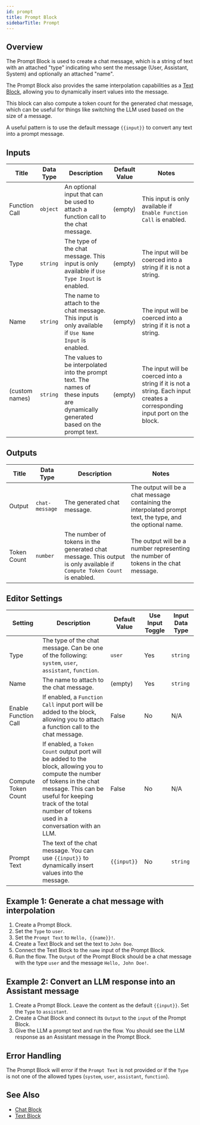 ```yaml
---
id: prompt
title: Prompt Block
sidebarTitle: Prompt
---
```


 

## Overview

The Prompt Block is used to create a chat message, which is a string of text with an attached "type" indicating who sent the message (User, Assistant, System) and optionally an attached "name".

The Prompt Block also provides the same interpolation capabilities as a [Text Block](./text.mdx), allowing you to dynamically insert values into the message.

This block can also compute a token count for the generated chat message, which can be useful for things like switching the LLM used based on the size of a message.

A useful pattern is to use the default message `{{input}}` to convert any text into a prompt message.

<Tabs>

<Tab title="Inputs">

## Inputs

| Title          | Data Type | Description                                                                                                                       | Default Value | Notes                                                                                                                     |
| -------------- | --------- | --------------------------------------------------------------------------------------------------------------------------------- | ------------- | ------------------------------------------------------------------------------------------------------------------------- |
| Function Call  | `object`  | An optional input that can be used to attach a function call to the chat message.                                                 | (empty)       | This input is only available if `Enable Function Call` is enabled.                                                        |
| Type           | `string`  | The type of the chat message. This input is only available if `Use Type Input` is enabled.                                        | (empty)       | The input will be coerced into a string if it is not a string.                                                            |
| Name           | `string`  | The name to attach to the chat message. This input is only available if `Use Name Input` is enabled.                              | (empty)       | The input will be coerced into a string if it is not a string.                                                            |
| (custom names) | `string`  | The values to be interpolated into the prompt text. The names of these inputs are dynamically generated based on the prompt text. | (empty)       | The input will be coerced into a string if it is not a string. Each input creates a corresponding input port on the block. |

</Tab>

<Tab title="Outputs">

## Outputs

| Title       | Data Type      | Description                                                                                                            | Notes                                                                                                       |
| ----------- | -------------- | ---------------------------------------------------------------------------------------------------------------------- | ----------------------------------------------------------------------------------------------------------- |
| Output      | `chat-message` | The generated chat message.                                                                                            | The output will be a chat message containing the interpolated prompt text, the type, and the optional name. |
| Token Count | `number`       | The number of tokens in the generated chat message. This output is only available if `Compute Token Count` is enabled. | The output will be a number representing the number of tokens in the chat message.                          |

</Tab>

<Tab title="Editor Settings">

## Editor Settings

| Setting              | Description                                                                                                                                                                                                                                 | Default Value | Use Input Toggle | Input Data Type |
| -------------------- | ------------------------------------------------------------------------------------------------------------------------------------------------------------------------------------------------------------------------------------------- | ------------- | ---------------- | --------------- |
| Type                 | The type of the chat message. Can be one of the following: `system`, `user`, `assistant`, `function`.                                                                                                                                       | `user`        | Yes              | `string`        |
| Name                 | The name to attach to the chat message.                                                                                                                                                                                                     | (empty)       | Yes              | `string`        |
| Enable Function Call | If enabled, a `Function Call` input port will be added to the block, allowing you to attach a function call to the chat message.                                                                                                             | False         | No               | N/A             |
| Compute Token Count  | If enabled, a `Token Count` output port will be added to the block, allowing you to compute the number of tokens in the chat message. This can be useful for keeping track of the total number of tokens used in a conversation with an LLM. | False         | No               | N/A             |
| Prompt Text          | The text of the chat message. You can use `{{input}}` to dynamically insert values into the message.                                                                                                                                        | `{{input}}`   | No               | `string`        |

</Tab>

</Tabs>

## Example 1: Generate a chat message with interpolation

1. Create a Prompt Block.
2. Set the `Type` to `user`.
3. Set the `Prompt Text` to `Hello, {{name}}!`.
4. Create a Text Block and set the text to `John Doe`.
5. Connect the Text Block to the `name` input of the Prompt Block.
6. Run the flow. The `Output` of the Prompt Block should be a chat message with the type `user` and the message `Hello, John Doe!`.

## Example 2: Convert an LLM response into an Assistant message

1. Create a Prompt Block. Leave the content as the default `{{input}}`. Set the `Type` to `assistant`.
2. Create a Chat Block and connect its `Output` to the `input` of the Prompt Block.
3. Give the LLM a prompt text and run the flow. You should see the LLM response as an Assistant message in the Prompt Block.

## Error Handling

The Prompt Block will error if the `Prompt Text` is not provided or if the `Type` is not one of the allowed types (`system`, `user`, `assistant`, `function`).


## See Also

- [Chat Block](./chat.mdx)
- [Text Block](./text.mdx)
